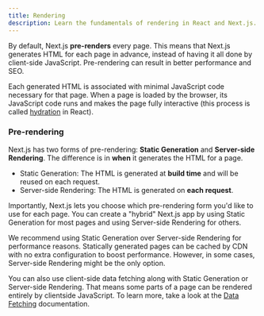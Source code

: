 ```yaml
---
title: Rendering
description: Learn the fundamentals of rendering in React and Next.js.
---
```


By default, Next.js **pre-renders** every page. This means that Next.js generates HTML for each page in advance, instead of having it all done by client-side JavaScript. Pre-rendering can result in better performance and SEO.

Each generated HTML is associated with minimal JavaScript code necessary for that page. When a page is loaded by the browser, its JavaScript code runs and makes the page fully interactive (this process is called [hydration](https://react.dev/reference/react-dom/client/hydrateRoot) in React).

### Pre-rendering

Next.js has two forms of pre-rendering: **Static Generation** and **Server-side Rendering**. The difference is in **when** it generates the HTML for a page.

-   Static Generation: The HTML is generated at **build time** and will be reused on each request.
-   Server-side Rendering: The HTML is generated on **each request**.

Importantly, Next.js lets you choose which pre-rendering form you'd like to use for each page. You can create a "hybrid" Next.js app by using Static Generation for most pages and using Server-side Rendering for others.

We recommend using Static Generation over Server-side Rendering for performance reasons. Statically generated pages can be cached by CDN with no extra configuration to boost performance. However, in some cases, Server-side Rendering might be the only option.

You can also use client-side data fetching along with Static Generation or Server-side Rendering. That means some parts of a page can be rendered entirely by clientside JavaScript. To learn more, take a look at the [Data Fetching](/docs/pages/building-your-application/data-fetching/client-side) documentation.


<DocCardList />
